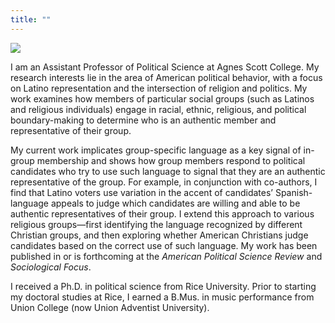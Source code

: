 ```yaml
---
title: ""
---
```



![](files/quezada-edited.jpg){.img}

I am an Assistant Professor of Political Science at Agnes Scott College. My research interests lie in the area of American political behavior, with a focus on Latino representation and the intersection of religion and politics. My work examines how members of particular social groups (such as Latinos and religious individuals) engage in racial, ethnic, religious, and political boundary-making to determine who is an authentic member and representative of their group.

My current work implicates group-specific language as a key signal of in-group membership and shows how group members respond to political candidates who try to use such language to signal that they are an authentic representative of the group. For example, in conjunction with co-authors, I find that Latino voters use variation in the accent of candidates' Spanish-language appeals to judge which candidates are willing and able to be authentic representatives of their group. I extend this approach to various religious groups---first identifying the language recognized by different Christian groups, and then exploring whether American Christians judge candidates based on the correct use of such language. My work has been published in or is forthcoming at the *American Political Science Review* and *Sociological Focus*.

I received a Ph.D. in political science from Rice University. Prior to starting my doctoral studies at Rice, I earned a B.Mus. in music performance from Union College (now Union Adventist University).








